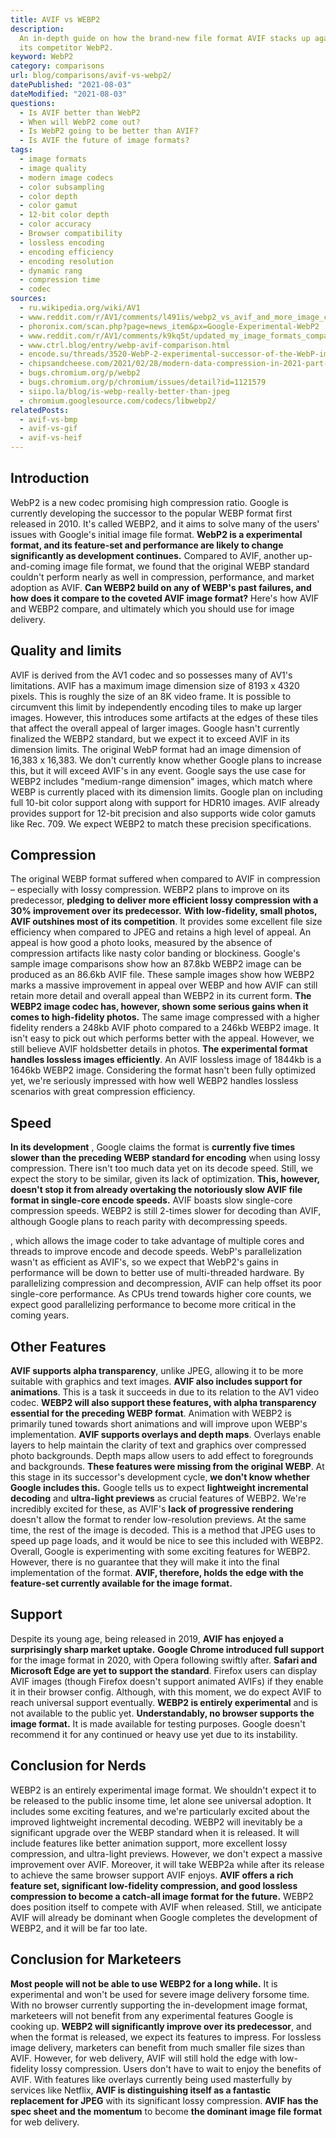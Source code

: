 ```yaml
---
title: AVIF vs WEBP2
description:
  An in-depth guide on how the brand-new file format AVIF stacks up against
  its competitor WebP2.
keyword: WebP2
category: comparisons
url: blog/comparisons/avif-vs-webp2/
datePublished: "2021-08-03"
dateModified: "2021-08-03"
questions:
  - Is AVIF better than WebP2
  - When will WebP2 come out?
  - Is WebP2 going to be better than AVIF?
  - Is AVIF the future of image formats?
tags:
  - image formats
  - image quality
  - modern image codecs
  - color subsampling
  - color depth
  - color gamut
  - 12-bit color depth
  - color accuracy
  - Browser compatibility
  - lossless encoding
  - encoding efficiency
  - encoding resolution
  - dynamic rang
  - compression time
  - codec
sources:
  - ru.wikipedia.org/wiki/AV1
  - www.reddit.com/r/AV1/comments/l491is/webp2_vs_avif_and_more_image_comparison/
  - phoronix.com/scan.php?page=news_item&px=Google-Experimental-WebP2
  - www.reddit.com/r/AV1/comments/k9kq5t/updated_my_image_formats_comparison_including/
  - www.ctrl.blog/entry/webp-avif-comparison.html
  - encode.su/threads/3520-WebP-2-experimental-successor-of-the-WebP-image-format
  - chipsandcheese.com/2021/02/28/modern-data-compression-in-2021-part-2-the-battle-to-dethrone-jpeg-with-jpeg-xl-avif-and-webp/
  - bugs.chromium.org/p/webp2
  - bugs.chromium.org/p/chromium/issues/detail?id=1121579
  - siipo.la/blog/is-webp-really-better-than-jpeg
  - chromium.googlesource.com/codecs/libwebp2/
relatedPosts:
  - avif-vs-bmp
  - avif-vs-gif
  - avif-vs-heif
---
```


## Introduction

WebP2 is a new codec promising high compression ratio. Google is currently developing the successor to the popular WEBP format first released in 2010\. It's called WEBP2, and it aims to solve many of the users' issues with Google's initial image file format. **WebP2 is a experimental format, and its feature-set and performance are likely to change significantly as development continues.**
Compared to AVIF, another up-and-coming image file format, we found that the original WEBP standard couldn't perform nearly as well in compression, performance, and market adoption as AVIF.
**Can WEBP2 build on any of WEBP's past failures, and how does it compare to the coveted AVIF image format?** Here's how AVIF and WEBP2 compare, and ultimately which you should use for image delivery.

## Quality and limits

AVIF is derived from the AV1 codec and so possesses many of AV1's limitations. AVIF has a maximum image dimension size of 8193 x 4320 pixels. This is roughly the size of an 8K video frame. It is possible to circumvent this limit by independently encoding tiles to make up larger images. However, this introduces some artifacts at the edges of these tiles that affect the overall appeal of larger images. Google hasn't currently finalized the WEBP2 standard, but we expect it to exceed AVIF in its dimension limits. The original WebP format had an image dimension of 16,383 x 16,383\. We don't currently know whether Google plans to increase this, but it will exceed AVIF's in any event. Google says the use case for WEBP2 includes "medium-range dimension" images, which match where WEBP is currently placed with its dimension limits. Google plan on including full 10-bit color support along with support for HDR10 images. AVIF already provides support for 12-bit precision and also supports wide color gamuts like Rec. 709\. We expect WEBP2 to match these precision specifications.

## Compression

The original WEBP format suffered when compared to AVIF in compression – especially with lossy compression. WEBP2 plans to improve on its predecessor, **pledging to deliver more efficient lossy compression with a 30% improvement over its predecessor.**
**With low-fidelity, small photos, AVIF outshines most of its competition**. It provides some excellent file size efficiency when compared to JPEG and retains a high level of appeal. An appeal is how good a photo looks, measured by the absence of compression artifacts like nasty color banding or blockiness.
Google's sample image comparisons show how an 87.8kb WEBP2 image can be produced as an 86.6kb AVIF file. These sample images show how WEBP2 marks a massive improvement in appeal over WEBP and how AVIF can still retain more detail and overall appeal than WEBP2 in its current form.
**The WEBP2 image codec has, however, shown some serious gains when it comes to high-fidelity photos.** The same image compressed with a higher fidelity renders a 248kb AVIF photo compared to a 246kb WEBP2 image. It isn't easy to pick out which performs better with the appeal. However, we still believe AVIF holdsbetter details in photos.
**The experimental format handles lossless images efficiently**. An AVIF lossless image of 1844kb is a 1646kb WEBP2 image. Considering the format hasn't been fully optimized yet, we're seriously impressed with how well WEBP2 handles lossless scenarios with great compression efficiency.

## Speed

**In its development** , Google claims the format is **currently five times slower than the preceding WEBP standard for encoding** when using lossy compression. There isn't too much data yet on its decode speed. Still, we expect the story to be similar, given its lack of optimization.
**This, however, doesn't stop it from already overtaking the notoriously slow AVIF file format in single-core encode speeds.** AVIF boasts slow single-core compression speeds. WEBP2 is still 2-times slower for decoding than AVIF, although Google plans to reach parity with decompressing speeds.

<Link
  href="avif.io/blog/articles/avif-faq/#howgoodisavifencodingspeed"
  text="An AVIF image supports parallelization"
/>
, which allows the image coder to take advantage of multiple cores and threads to
improve encode and decode speeds. WebP's parallelization wasn't as efficient as AVIF's,
so we expect that WebP2's gains in performance will be down to better use of multi-threaded
hardware. By parallelizing compression and decompression, AVIF can help offset its
poor single-core performance. As CPUs trend towards higher core counts, we expect
good parallelizing performance to become more critical in the coming years.

## Other Features

**AVIF supports alpha transparency**, unlike JPEG, allowing it to be more suitable with graphics and text images. **AVIF also includes support for animations**. This is a task it succeeds in due to its relation to the AV1 video codec.
**WEBP2 will also support these features, with alpha transparency essential for the preceding WEBP format**. Animation with WEBP2 is primarily tuned towards short animations and will improve upon WEBP's implementation.
**AVIF supports overlays and depth maps**. Overlays enable layers to help maintain the clarity of text and graphics over compressed photo backgrounds. Depth maps allow users to add effect to foregrounds and backgrounds.
**These features were missing from the original WEBP**. At this stage in its successor's development cycle, **we don't know whether Google includes this.**
Google tells us to expect **lightweight incremental decoding** and **ultra-light previews** as crucial features of WEBP2\. We're incredibly excited for these, as AVIF's **lack of progressive rendering** doesn't allow the format to render low-resolution previews. At the same time, the rest of the image is decoded. This is a method that JPEG uses to speed up page loads, and it would be nice to see this included with WEBP2.
Overall, Google is experimenting with some exciting features for WEBP2. However, there is no guarantee that they will make it into the final implementation of the format. **AVIF, therefore, holds the edge with the feature-set currently available for the image format.**

## Support

Despite its young age, being released in 2019, **AVIF has enjoyed a surprisingly sharp market uptake.** **Google Chrome introduced full support** for the image format in 2020, with Opera following swiftly after.
**Safari and Microsoft Edge are yet to support the standard**. Firefox users can display AVIF images (though Firefox doesn't support animated AVIFs) if they enable it in their browser config. Although, with this moment, we do expect AVIF to reach universal support eventually.
**WEBP2 is entirely experimental** and is not available to the public yet. **Understandably, no browser supports the image format.** It is made available for testing purposes. Google doesn't recommend it for any continued or heavy use yet due to its instability.

## Conclusion for Nerds

WEBP2 is an entirely experimental image format. We shouldn't expect it to be released to the public insome time, let alone see universal adoption. It includes some exciting features, and we're particularly excited about the improved lightweight incremental decoding.
WEBP2 will inevitably be a significant upgrade over the WEBP standard when it is released. It will include features like better animation support, more excellent lossy compression, and ultra-light previews.
However, we don't expect a massive improvement over AVIF. Moreover, it will take WEBP2a while after its release to achieve the same browser support AVIF enjoys.
**AVIF offers a rich feature set, significant low-fidelity compression, and good lossless compression to become a catch-all image format for the future.** WEBP2 does position itself to compete with AVIF when released. Still, we anticipate AVIF will already be dominant when Google completes the development of WEBP2, and it will be far too late.

## Conclusion for Marketeers

**Most people will not be able to use WEBP2 for a long while.** It is experimental and won't be used for severe image delivery forsome time. With no browser currently supporting the in-development image format, marketeers will not benefit from any experimental features Google is cooking up.
**WEBP2 will significantly improve over its predecessor**, and when the format is released, we expect its features to impress. For lossless image delivery, marketers can benefit from much smaller file sizes than AVIF. However, for web delivery, AVIF will still hold the edge with low-fidelity lossy compression.
Users don't have to wait to enjoy the benefits of AVIF. With features like overlays currently being used masterfully by services like Netflix, **AVIF is distinguishing itself as a fantastic replacement for JPEG** with its significant lossy compression. **AVIF has the spec sheet and the momentum** to become **the dominant image file format** for web delivery.
